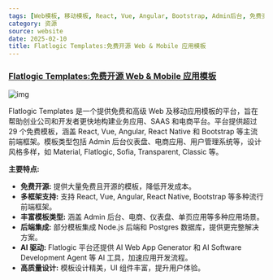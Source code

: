 ```yaml
---
tags: [Web模板, 移动模板, React, Vue, Angular, Bootstrap, Admin后台, 免费资源, UI组件]
category: 资源
source: website
date: 2025-02-10
title: Flatlogic Templates:免费开源 Web & Mobile 应用模板
---
```


### [Flatlogic Templates:免费开源 Web & Mobile 应用模板](https://flatlogic.com/templates)

![img](https://img.mengpeng.tech/i/2025/02/10/67a9dca017e99.webp)

Flatlogic Templates 是一个提供免费和高级 Web 及移动应用模板的平台，旨在帮助创业公司和开发者更快地构建业务应用、SAAS 和电商平台。平台提供超过 29 个免费模板，涵盖 React, Vue, Angular, React Native 和 Bootstrap 等主流前端框架。模板类型包括 Admin 后台仪表盘、电商应用、用户管理系统等，设计风格多样，如 Material, Flatlogic, Sofia, Transparent, Classic 等。

**主要特点:**

-   **免费开源:** 提供大量免费且开源的模板，降低开发成本。
-   **多框架支持:** 支持 React, Vue, Angular, React Native, Bootstrap 等多种流行前端框架。
-   **丰富模板类型:** 涵盖 Admin 后台、电商、仪表盘、单页应用等多种应用场景。
-   **后端集成:** 部分模板集成 Node.js 后端和 Postgres 数据库，提供更完整解决方案。
-   **AI 驱动:** Flatlogic 平台还提供 AI Web App Generator 和 AI Software Development Agent 等 AI 工具，加速应用开发流程。
-   **高质量设计:** 模板设计精美，UI 组件丰富，提升用户体验。
